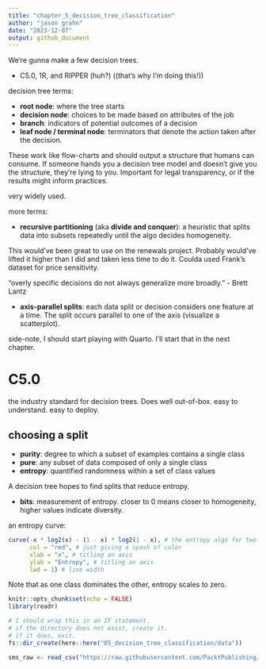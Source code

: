 ```yaml
---
title: "chapter_5_decision_tree_classification"
author: "jason grahn"
date: "2023-12-07"
output: github_document
---
```


We're gunna make a few decision trees.

* C5.0, 1R, and RIPPER (huh?) ((that's why I'm doing this!))

decision tree terms: 

* **root node**: where the tree starts
* **decision node**: choices to be made based on attributes of the job
* **branch**: indicators of potential outcomes of a decision
* **leaf node / terminal node**: terminators that denote the action taken after the decision. 

These work like flow-charts and should output a structure that humans can consume. If someone hands you a decision tree model and doesn't give you the structure, they're lying to you. Important for legal transparency, or if the results might inform practices.

very widely used.

more terms: 

* **recursive partitioning** (aka **divide and conquer**): a heuristic that splits data into subsets repeatedly until the algo decides homogeneity. 

This would've been great to use on the renewals project. Probably would've lifted it higher than I did and taken less time to do it. Coulda used Frank's dataset for price sensitivity.

"overly specific decisions do not always generalize more broadly." - Brett Lantz

* **axis-parallel splits**: each data split or decision considers one feature at a time. The split occurs parallel to one of the axis (visualize a scatterplot).

side-note, I should start playing with Quarto. I'll start that in the next chapter.

# C5.0

the industry standard for decision trees. Does well out-of-box. easy to understand. easy to deploy.

## choosing a split

* **purity**: degree to which a subset of examples contains a single class
* **pure**: any subset of data composed of only a single class
* **entropy**: quantified randomness within a set of class values

A decision tree hopes to find splits that reduce entropy.

* **bits**: measurement of entropy. closer to 0 means closer to homogeneity, higher values indicate diversity.

an entropy curve: 

```r
curve(-x * log2(x) - (1 - x) * log2(1 - x), # the entropy algo for two class outcomes 
      col = "red", # just giving a spash of color
      xlab = "x", # titling an axis
      ylab = "Entropy", # titling an axis
      lwd = 1) # line width
```

Note that as one class dominates the other, entropy scales to zero. 

```r
knitr::opts_chunk$set(echo = FALSE)
library(readr)

# I should wrap this in an IF statement. 
# if the directory does not exist, create it. 
# if it does, exit.
fs::dir_create(here::here("05_decision_tree_classification/data"))
```



```r
sms_raw <- read_csv("https://raw.githubusercontent.com/PacktPublishing/Machine-Learning-with-R-Fourth-Edition/main/Chapter%2005/sms_spam.csv")

```
